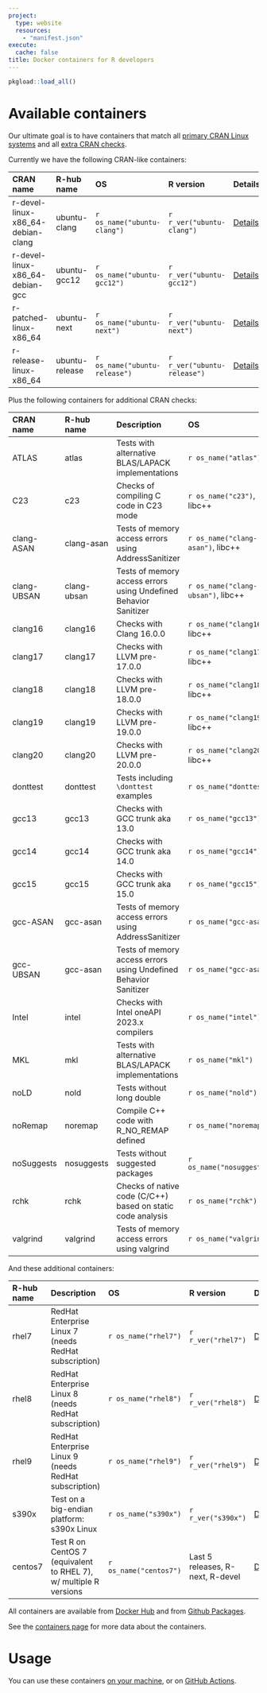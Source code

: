 ```yaml
---
project:
  type: website
  resources:
    - "manifest.json"
execute:
  cache: false
title: Docker containers for R developers
---
```


```r
pkgload::load_all()
```

# Available containers

Our ultimate goal is to have containers that match all [primary CRAN Linux
systems](https://cran.r-project.org/web/checks/check_flavors.html) and all
[extra CRAN checks](https://cran.r-project.org/web/checks/check_issue_kinds.html).

Currently we have the following CRAN-like containers:

| CRAN name                         | R-hub name      | OS                             | R version                    | Details                                    |
|:----------------------------------|:----------------|:-------------------------------|:-----------------------------|:-------------------------------------------|
| r-devel-linux-x86_64-debian-clang | ubuntu-clang    | `r os_name("ubuntu-clang")`    | `r r_ver("ubuntu-clang")`    | [Details](containers.html#ubuntu-clang)    |
| r-devel-linux-x86_64-debian-gcc   | ubuntu-gcc12    | `r os_name("ubuntu-gcc12")`    | `r r_ver("ubuntu-gcc12")`    | [Details](containers.html#ubuntu-gcc12)    |
| r-patched-linux-x86_64            | ubuntu-next     | `r os_name("ubuntu-next")`     | `r r_ver("ubuntu-next")`     | [Details](containers.html#ubuntu-next)     |
| r-release-linux-x86_64            | ubuntu-release  | `r os_name("ubuntu-release")`  | `r r_ver("ubuntu-release")`  | [Details](containers.html#ubuntu-release)  |

Plus the following containers for additional CRAN checks:

| CRAN name  | R-hub name | Description                                                      | OS                                | R version               | Details                                |
|:-----------|:-----------|:-----------------------------------------------------------------|:----------------------------------|:------------------------|----------------------------------------|
|ATLAS       | atlas      | Tests with alternative BLAS/LAPACK implementations               | `r os_name("atlas")`              | `r r_ver("atlas")`      | [Details](containers.html#atlas)       |
|C23         | c23        | Checks of compiling C code in C23 mode                           | `r os_name("c23")`, libc++        | `r r_ver("c23")`    | [Details](containers.html#c23)             |
|clang-ASAN  | clang-asan | Tests of memory access errors using AddressSanitizer             | `r os_name("clang-asan")`, libc++ | `r r_ver("clang-asan")` | [Details](containers.html#clang-asan)  |
|clang-UBSAN | clang-ubsan | Tests of memory access errors using Undefined Behavior Sanitizer | `r os_name("clang-ubsan")`, libc++ | `r r_ver("clang-ubsan")` | [Details](containers.html#clang-ubsan)  |
|clang16     | clang16    | Checks with Clang 16.0.0                                         | `r os_name("clang16")`, libc++    | `r r_ver("clang16")`    | [Details](containers.html#clang16)     |
|clang17     | clang17    | Checks with LLVM pre-17.0.0                                      | `r os_name("clang17")`, libc++    | `r r_ver("clang17")`    | [Details](containers.html#clang17)     |
|clang18     | clang18    | Checks with LLVM pre-18.0.0                                      | `r os_name("clang18")`, libc++    | `r r_ver("clang18")`    | [Details](containers.html#clang18)     |
|clang19     | clang19    | Checks with LLVM pre-19.0.0                                      | `r os_name("clang19")`, libc++    | `r r_ver("clang19")`    | [Details](containers.html#clang19)     |
|clang20     | clang20    | Checks with LLVM pre-20.0.0                                      | `r os_name("clang20")`, libc++    | `r r_ver("clang20")`    | [Details](containers.html#clang20)     |
|donttest    | donttest   | Tests including `\donttest` examples                             | `r os_name("donttest")`           | `r r_ver("donttest")`   | [Details](containers.html#donttest)    |
|gcc13       | gcc13      | Checks with GCC trunk aka 13.0                                   | `r os_name("gcc13")`              | `r r_ver("gcc13")`      | [Details](containers.html#gcc13)       |
|gcc14       | gcc14      | Checks with GCC trunk aka 14.0                                   | `r os_name("gcc14")`              | `r r_ver("gcc14")`      | [Details](containers.html#gcc14)       |
|gcc15       | gcc15      | Checks with GCC trunk aka 15.0                                   | `r os_name("gcc15")`              | `r r_ver("gcc15")`      | [Details](containers.html#gcc15)       |
|gcc-ASAN    | gcc-asan   | Tests of memory access errors using AddressSanitizer             | `r os_name("gcc-asan")`           | `r r_ver("gcc-asan")`   | [Details](containers.html#gcc-asan)       |
|gcc-UBSAN   | gcc-asan   | Tests of memory access errors using Undefined Behavior Sanitizer | `r os_name("gcc-asan")`           | `r r_ver("gcc-asan")`   | [Details](containers.html#gcc-asan)       |
|Intel       | intel      | Checks with Intel oneAPI 2023.x compilers                        | `r os_name("intel")`              | `r r_ver("intel")`      | [Details](containers.html#intel)       |
|MKL         | mkl        | Tests with alternative BLAS/LAPACK implementations               | `r os_name("mkl")`                | `r r_ver("mkl")`        | [Details](containers.html#mkl)         |
|noLD        | nold       | Tests without long double                                        | `r os_name("nold")`               | `r r_ver("nold")`       | [Details](containers.html#nold)        |
|noRemap     | noremap    | Compile C++ code with R_NO_REMAP defined                         | `r os_name("noremap")`            | `r r_ver("noremap")`    | [Details](containers.html#noremap)     |
|noSuggests  | nosuggests | Tests without suggested packages                                 | `r os_name("nosuggests")`         | `r r_ver("nosuggests")` | [Details](containers.html#nosuggests)  |
|rchk        | rchk       | Checks of native code (C/C++) based on static code analysis      | `r os_name("rchk")`               | `r r_ver("rchk")`       | [Details](containers.html#rchk)        |
|valgrind    | valgrind   | Tests of memory access errors using valgrind                     | `r os_name("valgrind")`           | `r r_ver("valgrind")`   | [Details](containers.html#valgrind)    |

And these additional containers:

|R-hub name | Description                                                      | OS                     | R version                        | Details                                |
|:----------|:-----------------------------------------------------------------|:-----------------------|:---------------------------------|----------------------------------------|
| rhel7     | RedHat Enterprise Linux 7 (needs RedHat subscription)            | `r os_name("rhel7")`   | `r r_ver("rhel7")`               | [Details](containers.html#rhel7)       |
| rhel8     | RedHat Enterprise Linux 8 (needs RedHat subscription)            | `r os_name("rhel8")`   | `r r_ver("rhel8")`               | [Details](containers.html#rhel8)       |
| rhel9     | RedHat Enterprise Linux 9 (needs RedHat subscription)            | `r os_name("rhel9")`   | `r r_ver("rhel9")`               | [Details](containers.html#rhel9)       |
| s390x     | Test on a big-endian platform: s390x Linux                       | `r os_name("s390x")`   | `r r_ver("s390x")`               | [Details](containers.html#s390x)       |
| centos7   | Test R on CentOS 7 (equivalent to RHEL 7), w/ multiple R versions| `r os_name("centos7")` | Last 5 releases, R-next, R-devel | [Details](containers.html#centos7)     |

All containers are available from
[Docker Hub](https://hub.docker.com/u/rhub) and from
[Github Packages](https://github.com/orgs/r-hub/packages?repo_name=containers).

See the [containers page](containers.html) for more data about the
containers.

# Usage

You can use these containers [on your machine](local.html), or on
[GitHub Actions](gha.html).
